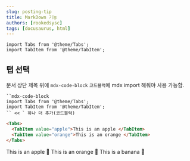 ```yaml
---
slug: posting-tip
title: MarkDown 기능
authors: [rookedsysc] 
tags: [docusaurus, html]
---
```


```mdx-code-block
import Tabs from '@theme/Tabs';
import TabItem from '@theme/TabItem';
```

## 탭 선택 

문서 상단 제목 위에 `mdx-code-block` `코드블럭`에 mdx import 해줘야 사용 가능함.
```
``mdx-code-block
import Tabs from '@theme/Tabs';
import TabItem from '@theme/TabItem';
`` << ` 하나 더 추가(코드블럭)
```

```html
<Tabs>
  <TabItem value="apple">This is an apple </TabItem>
  <TabItem value="orange">This is an orange </TabItem>
</Tabs>
```

<Tabs>
  <TabItem value="apple" label="Apple">This is an apple 🍎</TabItem>
  <TabItem value="orange" label="Orange">This is an orange 🍊</TabItem>
  <TabItem value="banana" label="Banana">This is a banana 🍌</TabItem>
</Tabs>